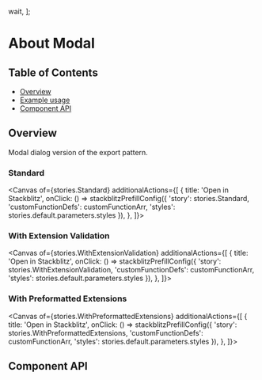 
  wait,
];

# About Modal

## Table of Contents

- [Overview](#overview)
- [Example usage](#example-usage)
- [Component API](#component-api)

## Overview

Modal dialog version of the export pattern.

### Standard

<Canvas
  of={stories.Standard}
  additionalActions={[
      {
        title: 'Open in Stackblitz',
        onClick: () => stackblitzPrefillConfig({
          'story': stories.Standard,
          'customFunctionDefs': customFunctionArr, 
          'styles': stories.default.parameters.styles
      }),
      },
    ]}>
</Canvas>


### With Extension Validation

<Canvas
  of={stories.WithExtensionValidation}
  additionalActions={[
      {
        title: 'Open in Stackblitz',
        onClick: () => stackblitzPrefillConfig({
          'story': stories.WithExtensionValidation,
          'customFunctionDefs': customFunctionArr, 
          'styles': stories.default.parameters.styles
      }),
      },
    ]}>
</Canvas>

### With Preformatted Extensions

<Canvas
  of={stories.WithPreformattedExtensions}
  additionalActions={[
      {
        title: 'Open in Stackblitz',
        onClick: () => stackblitzPrefillConfig({
          'story': stories.WithPreformattedExtensions,
          'customFunctionDefs': customFunctionArr, 
          'styles': stories.default.parameters.styles
      }),
      },
    ]}>
</Canvas>

## Component API

<Controls />
